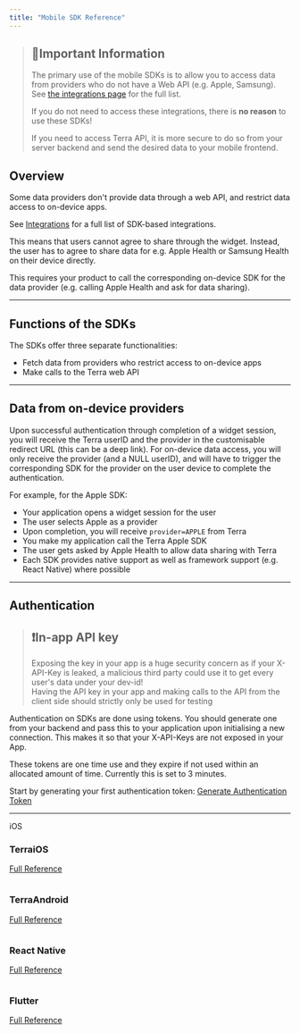 ```yaml
---
title: "Mobile SDK Reference"
---
```

> ## 🚧Important Information
> 
> The primary use of the mobile SDKs is to allow you to access data from providers who do not have a Web API (e.g. Apple, Samsung). See [the integrations page](/reference/integrations-1#sdk-based-integrations)
>  for the full list.
> 
> If you do not need to access these integrations, there is **no reason** to use these SDKs!
> 
> If you need to access Terra API, it is more secure to do so from your server backend and send the desired data to your mobile frontend.

## Overview

Some data providers don't provide data through a web API, and restrict data access to on-device apps.

See [Integrations](/docs/integrations)
 for a full list of SDK-based integrations.

This means that users cannot agree to share through the widget. Instead, the user has to agree to share data for e.g. Apple Health or Samsung Health on their device directly.

This requires your product to call the corresponding on-device SDK for the data provider (e.g. calling Apple Health and ask for data sharing).

* * *

## Functions of the SDKs

The SDKs offer three separate functionalities:

*   Fetch data from providers who restrict access to on-device apps
*   Make calls to the Terra web API

* * *

## Data from on-device providers

Upon successful authentication through completion of a widget session, you will receive the Terra userID and the provider in the customisable redirect URL (this can be a deep link). For on-device data access, you will only receive the provider (and a NULL userID), and will have to trigger the corresponding SDK for the provider on the user device to complete the authentication.

For example, for the Apple SDK:

*   Your application opens a widget session for the user
*   The user selects Apple as a provider
*   Upon completion, you will receive `provider=APPLE` from Terra
*   You make my application call the Terra Apple SDK
*   The user gets asked by Apple Health to allow data sharing with Terra
*   Each SDK provides native support as well as framework support (e.g. React Native) where possible

* * *

## Authentication

> ## ❗️In-app API key
> 
> Exposing the key in your app is a huge security concern as if your X-API-Key is leaked, a malicious third party could use it to get every user's data under your dev-id!  
> Having the API key in your app and making calls to the API from the client side should strictly only be used for testing

Authentication on SDKs are done using tokens. You should generate one from your backend and pass this to your application upon initialising a new connection. This makes it so that your X-API-Keys are not exposed in your App.

These tokens are one time use and they expire if not used within an allocated amount of time. Currently this is set to 3 minutes.

Start by generating your first authentication token: [Generate Authentication Token](/reference/generate-authentication-token)

* * *

iOS

### TerraiOS

[Full Reference](https://docs.tryterra.co/v2.0/reference/reference-ios-sdk)

<img className="block" src="images/terradocs_s3_eu_west_2_amazonaws_com/_android_2.png" alt="" />

### TerraAndroid

[Full Reference](https://docs.tryterra.co/v2.0/reference/reference-android-sdk)

<img className="block" src="images/terradocs_s3_eu_west_2_amazonaws_com/_rn_2.png" alt="" />

### React Native

[Full Reference](https://docs.tryterra.co/v2.0/reference/reference-react-native-sdk)

<img className="block" src="images/terradocs_s3_eu_west_2_amazonaws_com/_flutter_2.png" alt="" />

### Flutter

[Full Reference](https://docs.tryterra.co/v2.0/reference/reference-flutter-sdk)



